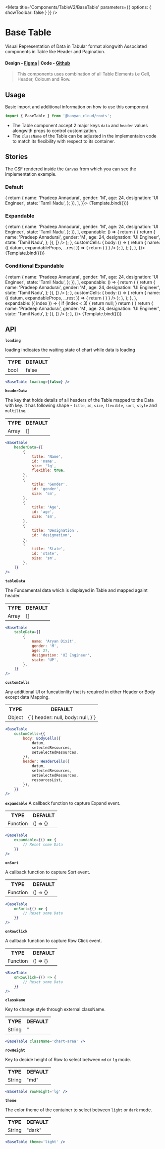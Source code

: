 

<Meta title='Components/TableV2/BaseTable' parameters={{ options: { showToolbar: false } }} />


# Base Table

Visual Representation of Data in Tabular format alongwith Associated components in Table like Header and Pagination.

#### Design - [Figma](https://www.figma.com/file/e9opoAtQHBo4vFd6u0Co98/Component-Library?type=design&node-id=1-5&mode=design&t=tXbQWENNIzmFNTVU-0) | Code - [Github](https://github.com/banyandata-cloud/roots/tree/main/components/table)

> This components uses combination of all Table Elements i.e Cell, Header, Coloum and Row.

## Usage

Basic import and additional information on how to use this component.

```js
import { BaseTable } from '@banyan_cloud/roots';
```

- The Table component accept 2 major keys `data` and `header` values alongwith props to control customization.
- The `className` of the Table can be adjusted in the implementaion code to match its flexibility with respect to its container.

## Stories

The CSF rendered inside the `Canvas` from which you can see the implementation example.

### Default

<Canvas>
	<Story
		name='Default'
		args={{
			headerData: [
				new TableColumnV2({
					title: 'Name',
					id: 'name',
					size: 'lg',
					flexible: true,
				}),
				new TableColumnV2({
					title: 'Gender',
					id: 'gender',
					size: 'sm',
				}),
				new TableColumnV2({
					title: 'Age',
					id: 'age',
					size: 'sm',
				}),
				new TableColumnV2({
					title: 'Designation',
					id: 'designation',
					fallbackValue: 'NA',
				}),
				new TableColumnV2({
					title: 'State',
					id: 'state',
					size: 'sm',
				}),
			],
			tableData: [
				{
					name: 'Aryan Dixit',
					gender: 'M',
					age: 27,
					designation: 'UI Engineer',
					state: 'Uttar Pradesh',
				},
				{
					name: 'Jaidev Singh Bhui',
					gender: 'M',
					age: 23,
					designation: null,
					state: 'Delhi',
				},
				...[...Array(30).keys()].map(() => {
					return {
						name: 'Pradeep Annadurai',
						gender: 'M',
						age: 24,
						designation: 'UI Engineer',
						state: 'Tamil Nadu',
					};
				}),
			],
		}}>
		{Template.bind({})}
	</Story>
</Canvas>

### Expandable

<Canvas>
	<Story
		name='Expandable'
		args={{
			headerData: [
				new TableColumnV2({
					title: 'Name',
					id: 'name',
					size: 'lg',
					flexible: true,
				}),
				new TableColumnV2({
					title: 'Gender',
					id: 'gender',
					size: 'sm',
				}),
				new TableColumnV2({
					title: 'Age',
					id: 'age',
					size: 'sm',
				}),
				new TableColumnV2({
					title: 'Designation',
					id: 'designation',
				}),
				new TableColumnV2({
					title: 'State',
					id: 'state',
					size: 'sm',
				}),
			],
			tableData: [
				{
					name: 'Aryan Dixit',
					gender: 'M',
					age: 27,
					designation: 'UI Engineer',
					state: 'Uttar Pradesh',
				},
				{
					name: 'Jaidev Singh Bhui',
					gender: 'M',
					age: 23,
					designation: 'UI Engineer',
					state: 'Delhi',
				},
				...[...Array(30).keys()].map(() => {
					return {
						name: 'Pradeep Annadurai',
						gender: 'M',
						age: 24,
						designation: 'UI Engineer',
						state: 'Tamil Nadu',
					};
				}),
			],
			expandable: () => {
				return (
					<BaseTable
						headerData={[
							new TableColumnV2({
								title: 'Name',
								id: 'name',
								size: 'lg',
								flexible: true,
							}),
							new TableColumnV2({
								title: 'Gender',
								id: 'gender',
								size: 'sm',
							}),
							new TableColumnV2({
								title: 'Age',
								id: 'age',
								size: 'sm',
							}),
							new TableColumnV2({
								title: 'Designation',
								id: 'designation',
							}),
							new TableColumnV2({
								title: 'State',
								id: 'state',
								size: 'sm',
							}),
						]}
						tableData={[
							{
								name: 'Aryan Dixit',
								gender: 'M',
								age: 27,
								designation: 'UI Engineer',
								state: 'Uttar Pradesh',
							},
							{
								name: 'Jaidev Singh Bhui',
								gender: 'M',
								age: 23,
								designation: 'UI Engineer',
								state: 'Delhi',
							},
							...[...Array(30).keys()].map(() => {
								return {
									name: 'Pradeep Annadurai',
									gender: 'M',
									age: 24,
									designation: 'UI Engineer',
									state: 'Tamil Nadu',
								};
							}),
						]}
					/>
				);
			},
			customCells: {
				body: () => {
					return {
						name: ({ datum, expandableProps, ...rest }) => {
							return (
								<TableCellV2
									{...rest}
									component3={
										!expandableProps?.disabled && (
											<Button
												{...expandableProps}
												// eslint-disable-next-line no-underscore-dangle
												title={
													expandableProps?._expanded
														? 'Collapse'
														: 'Expand'
												}
												size='auto'
											/>
										)
									}
								/>
							);
						},
					};
				},
			},
		}}>
		{Template.bind({})}
	</Story>
</Canvas>

### Conditional Expandable

<Canvas>
	<Story
		name='Conditional Expandable'
		args={{
			headerData: [
				new TableColumnV2({
					title: 'Name',
					id: 'name',
					size: 'lg',
					flexible: true,
				}),
				new TableColumnV2({
					title: 'Gender',
					id: 'gender',
					size: 'sm',
				}),
				new TableColumnV2({
					title: 'Age',
					id: 'age',
					size: 'sm',
				}),
				new TableColumnV2({
					title: 'Designation',
					id: 'designation',
				}),
				new TableColumnV2({
					title: 'State',
					id: 'state',
					size: 'sm',
				}),
			],
			tableData: [
				{
					name: 'Aryan Dixit',
					gender: 'M',
					age: 27,
					designation: 'UI Engineer',
					state: 'Uttar Pradesh',
				},
				{
					name: 'Jaidev Singh Bhui',
					gender: 'M',
					age: 23,
					designation: 'UI Engineer',
					state: 'Delhi',
				},
				...[...Array(30).keys()].map(() => {
					return {
						name: 'Pradeep Annadurai',
						gender: 'M',
						age: 24,
						designation: 'UI Engineer',
						state: 'Tamil Nadu',
					};
				}),
			],
			expandable: () => {
				return (
					<BaseTable
						headerData={[
							new TableColumnV2({
								title: 'Name',
								id: 'name',
								size: 'lg',
								flexible: true,
							}),
							new TableColumnV2({
								title: 'Gender',
								id: 'gender',
								size: 'sm',
							}),
							new TableColumnV2({
								title: 'Age',
								id: 'age',
								size: 'sm',
							}),
							new TableColumnV2({
								title: 'Designation',
								id: 'designation',
							}),
							new TableColumnV2({
								title: 'State',
								id: 'state',
								size: 'sm',
							}),
						]}
						tableData={[
							{
								name: 'Jaidev Singh Bhui',
								gender: 'M',
								age: 23,
								designation: 'UI Engineer',
								state: 'Delhi',
							},
							...[...Array(30).keys()].map(() => {
								return {
									name: 'Pradeep Annadurai',
									gender: 'M',
									age: 24,
									designation: 'UI Engineer',
									state: 'Tamil Nadu',
								};
							}),
						]}
					/>
				);
			},
			customCells: {
				body: () => {
					return {
						name: ({ datum, expandableProps, ...rest }) => {
							return (
								<TableCellV2
									{...rest}
									component3={
										!expandableProps?.disabled && (
											<Button
												{...expandableProps}
												// eslint-disable-next-line no-underscore-dangle
												title={
													expandableProps?._expanded
														? 'Collapse'
														: 'Expand'
												}
												size='auto'
											/>
										)
									}
								/>
							);
						},
					};
				},
			},
			expandable: ({ index }) => {
				if (index < 3) {
					return null;
				}
				return (
					<BaseTable
						headerData={[
							new TableColumnV2({
								title: 'Name',
								id: 'name',
								size: 'lg',
								flexible: true,
							}),
							new TableColumnV2({
								title: 'Gender',
								id: 'gender',
								size: 'sm',
							}),
							new TableColumnV2({
								title: 'Age',
								id: 'age',
								size: 'sm',
							}),
							new TableColumnV2({
								title: 'Designation',
								id: 'designation',
							}),
							new TableColumnV2({
								title: 'State',
								id: 'state',
								size: 'sm',
							}),
						]}
						tableData={[
							{
								name: 'Aryan Dixit',
								gender: 'M',
								age: 27,
								designation: 'UI Engineer',
								state: 'Uttar Pradesh',
							},
							{
								name: 'Jaidev Singh Bhui',
								gender: 'M',
								age: 23,
								designation: 'UI Engineer',
								state: 'Delhi',
							},
							...[...Array(30).keys()].map(() => {
								return {
									name: 'Pradeep Annadurai',
									gender: 'M',
									age: 24,
									designation: 'UI Engineer',
									state: 'Tamil Nadu',
								};
							}),
						]}
					/>
				);
			},
		}}>
		{Template.bind({})}
	</Story>
</Canvas>

## API

**`loading`**

loading indicates the waiting state of chart while data is loading

<table style={{ width: '100%' }}>
	<tr>
		<th style={{ textAlign: 'left', width: '50%' }}>TYPE</th>
		<th style={{ textAlign: 'left', width: '50%' }}>DEFAULT</th>
	</tr>
	<tr>
		<td>bool</td>
		<td>false</td>
	</tr>
</table>

```jsx
<BaseTable loading={false} />
```

**`headerData`**

The key that holds details of all headers of the Table mapped to the Data with key.
It has following shape - `title`, `id`, `size`, `flexible`, `sort`, `style` and `multiline`.

<table style={{ width: '100%' }}>
	<tr>
		<th style={{ textAlign: 'left', width: '50%' }}>TYPE</th>
		<th style={{ textAlign: 'left', width: '50%' }}>DEFAULT</th>
	</tr>
	<tr>
		<td>Array</td>
		<td>[]</td>
	</tr>
</table>

```jsx
<BaseTable
	headerData={[
		{
			title: 'Name',
			id: 'name',
			size: 'lg',
			flexible: true,
		},
		{
			title: 'Gender',
			id: 'gender',
			size: 'sm',
		},
		{
			title: 'Age',
			id: 'age',
			size: 'sm',
		},
		{
			title: 'Designation',
			id: 'designation',
		},
		{
			title: 'State',
			id: 'state',
			size: 'sm',
		},
	]}
/>
```

**`tableData`**

The Fundamental data which is displayed in Table and mapped againt header.

<table style={{ width: '100%' }}>
	<tr>
		<th style={{ textAlign: 'left', width: '50%' }}>TYPE</th>
		<th style={{ textAlign: 'left', width: '50%' }}>DEFAULT</th>
	</tr>
	<tr>
		<td>Array</td>
		<td>[]</td>
	</tr>
</table>

```jsx
<BaseTable
	tableData={[
		{
			name: 'Aryan Dixit',
			gender: 'M',
			age: 27,
			designation: 'UI Engineer',
			state: 'UP',
		},
	]}
/>
```

**`customCells`**

Any additional UI or funcationlity that is required in either Header or Body except data Mapping.

<table style={{ width: '100%' }}>
	<tr>
		<th style={{ textAlign: 'left', width: '50%' }}>TYPE</th>
		<th style={{ textAlign: 'left', width: '50%' }}>DEFAULT</th>
	</tr>
	<tr>
		<td>Object</td>
		<td>
			{`{
				header: null,
				body: null,
			}`}
		</td>
	</tr>
</table>

```jsx
<BaseTable
	customCells={{
		body: BodyCells({
			datum,
			selectedResources,
			setSelectedResources,
		}),
		header: HeaderCells({
			datum,
			selectedResources,
			setSelectedResources,
			resourcesList,
		}),
	}}
/>
```

**`expandable`**
A callback function to capture Expand event.

<table style={{ width: '100%' }}>
	<tr>
		<th style={{ textAlign: 'left', width: '50%' }}>TYPE</th>
		<th style={{ textAlign: 'left', width: '50%' }}>DEFAULT</th>
	</tr>
	<tr>
		<td>Function</td>
		<td>() => {}</td>
	</tr>
</table>

```jsx
<BaseTable
	expandable={() => {
		// Reset some Data
	}}
/>
```

**`onSort`**

A callback function to capture Sort event.

<table style={{ width: '100%' }}>
	<tr>
		<th style={{ textAlign: 'left', width: '50%' }}>TYPE</th>
		<th style={{ textAlign: 'left', width: '50%' }}>DEFAULT</th>
	</tr>
	<tr>
		<td>Function</td>
		<td>() => {}</td>
	</tr>
</table>

```jsx
<BaseTable
	onSort={() => {
		// Reset some Data
	}}
/>
```

**`onRowClick`**

A callback function to capture Row Click event.

<table style={{ width: '100%' }}>
	<tr>
		<th style={{ textAlign: 'left', width: '50%' }}>TYPE</th>
		<th style={{ textAlign: 'left', width: '50%' }}>DEFAULT</th>
	</tr>
	<tr>
		<td>Function</td>
		<td>() => {}</td>
	</tr>
</table>

```jsx
<BaseTable
	onRowClick={() => {
		// Reset some Data
	}}
/>
```

**`className`**

Key to change style through external className.

<table style={{ width: '100%' }}>
	<tr>
		<th style={{ textAlign: 'left', width: '50%' }}>TYPE</th>
		<th style={{ textAlign: 'left', width: '50%' }}>DEFAULT</th>
	</tr>
	<tr>
		<td>String</td>
		<td>''</td>
	</tr>
</table>

```jsx
<BaseTable className='chart-area' />
```

**`rowHeight`**

Key to decide height of Row to select between `md` or `lg` mode.

<table style={{ width: '100%' }}>
	<tr>
		<th style={{ textAlign: 'left', width: '50%' }}>TYPE</th>
		<th style={{ textAlign: 'left', width: '50%' }}>DEFAULT</th>
	</tr>
	<tr>
		<td>String</td>
		<td>"md"</td>
	</tr>
</table>

```jsx
<BaseTable rowHeight='lg' />
```

**`theme`**

The color theme of the container to select between `light` or `dark` mode.

<table style={{ width: '100%' }}>
	<tr>
		<th style={{ textAlign: 'left', width: '50%' }}>TYPE</th>
		<th style={{ textAlign: 'left', width: '50%' }}>DEFAULT</th>
	</tr>
	<tr>
		<td>String</td>
		<td>"dark"</td>
	</tr>
</table>

```jsx
<BaseTable theme='light' />
```
